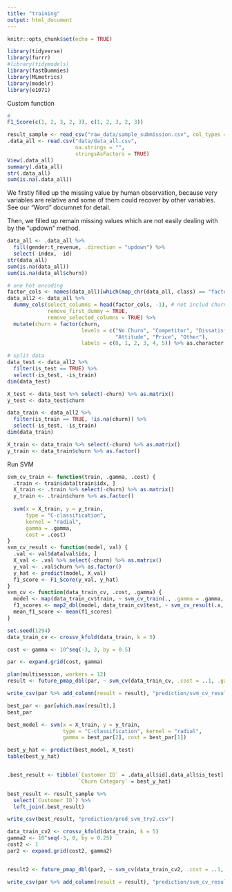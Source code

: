 ```yaml
---
title: "training"
output: html_document
---
```


```r
knitr::opts_chunk$set(echo = TRUE)
```

```r
library(tidyverse)
library(furrr)
#library(tidymodels)
library(fastDummies)
library(MLmetrics)
library(modelr)
library(e1071)
```
Custom function
```r
#
F1_Score(c(1, 2, 3, 2, 3), c(1, 2, 3, 2, 3))
```



```r
result_sample <- read_csv("raw_data/sample_submission.csv", col_types = c("fd"))
.data_all <- read.csv("data/data_all.csv", 
                      na.strings = "",
                      stringsAsFactors = TRUE)
View(.data_all)
summary(.data_all)
str(.data_all)
sum(is.na(.data_all))
```

We firstly filled up the missing value by human observation, because very variables are relative and some of them could recover by other variables. See our "Word" documnet for detail.

Then, we filled up remain missing values which are not easily dealing with by the "updown" method.

```r
data_all <- .data_all %>% 
  fill(gender:t_revenue, .direction = "updown") %>% 
  select(-index, -id)
str(data_all)
sum(is.na(data_all))
sum(is.na(data_all$churn))

# one hot encoding
factor_cols <- names(data_all)[which(map_chr(data_all, class) == "factor")]
data_all2 <- data_all %>% 
  dummy_cols(select_columns = head(factor_cols, -1), # not includ churn
             remove_first_dummy = TRUE,
             remove_selected_columns = TRUE) %>% 
  mutate(churn = factor(churn,
                        levels = c("No Churn", "Competitor", "Dissatisfaction", 
                                   "Attitude", "Price", "Other"),
                        labels = c(0, 1, 2, 3, 4, 5)) %>% as.character %>% as.integer())

# split data
data_test <- data_all2 %>% 
  filter(is_test == TRUE) %>% 
  select(-is_test, -is_train)
dim(data_test)

X_test <- data_test %>% select(-churn) %>% as.matrix()
y_test <- data_test$churn

data_train <- data_all2 %>% 
  filter(is_train == TRUE, !is.na(churn)) %>% 
  select(-is_test, -is_train) 
dim(data_train)

X_train <- data_train %>% select(-churn) %>% as.matrix()
y_train <- data_train$churn %>% as.factor()
```

Run SVM

```r
svm_cv_train <- function(train, .gamma, .cost) {
  .train <- train$data[train$idx, ]
  X_train <- .train %>% select(-churn) %>% as.matrix()
  y_train <- .train$churn %>% as.factor()
  
  svm(x = X_train, y = y_train, 
      type = "C-classification",
      kernel = "radial",
      gamma = .gamma, 
      cost = .cost)
}
svm_cv_result <- function(model, val) {
  .val <- val$data[val$idx, ]
  X_val <- .val %>% select(-churn) %>% as.matrix()
  y_val <- .val$churn %>% as.factor()
  y_hat <- predict(model, X_val)
  f1_score <- F1_Score(y_val, y_hat) 
}
svm_cv <- function(data_train_cv, .cost, .gamma) {
  model <- map(data_train_cv$train, ~ svm_cv_train(., .gamma = .gamma, .cost = .cost))
  f1_scores <- map2_dbl(model, data_train_cv$test, ~ svm_cv_result(.x, .y))
  mean_f1_score <- mean(f1_scores)
}
```

```r
set.seed(1294)
data_train_cv <- crossv_kfold(data_train, k = 5)

cost <- gamma <- 10^seq(-3, 3, by = 0.5)

par <- expand.grid(cost, gamma)

plan(multisession, workers = 12)
result <- future_pmap_dbl(par, ~ svm_cv(data_train_cv, .cost = ..1, .gamma = ..2))

write_csv(par %>% add_column(result = result), "prediction/svm_cv_result.csv")
```


```r
best_par <- par[which.max(result),]
best_par

best_model <- svm(x = X_train, y = y_train, 
                  type = "C-classification", kernel = "radial", 
                  gamma = best_par[2], cost = best_par[1])

best_y_hat <- predict(best_model, X_test)
table(best_y_hat)


.best_result <- tibble(`Customer ID` = .data_all$id[.data_all$is_test],
                       `Churn Category` = best_y_hat)

best_result <- result_sample %>% 
  select(`Customer ID`) %>% 
  left_join(.best_result)

write_csv(best_result, "prediction/pred_svm_try2.csv")
```


```r
data_train_cv2 <- crossv_kfold(data_train, k = 5)
gamma2 <- 10^seq(-3, 0, by = 0.25)
cost2 <- 1
par2 <- expand.grid(cost2, gamma2)


result2 <- future_pmap_dbl(par2, ~ svm_cv(data_train_cv2, .cost = ..1, .gamma = ..2))

write_csv(par %>% add_column(result = result), "prediction/svm_cv_result.csv")
```

